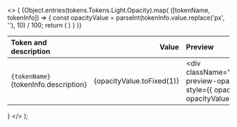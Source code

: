 
  <>
    {
      <table>
        <thead>
          <tr>
            <th align="left">Token and description</th>
            <th align="right">
              <span className="pr-4">Value</span>
            </th>
            <th className="hidden sm:table-cell" align="left">
              Preview
            </th>
          </tr>
        </thead>
        <tbody>
          {Object.entries(tokens.Tokens.Light.Opacity).map(
            ([tokenName, tokenInfo]) => {
              const opacityValue = parseInt(tokenInfo.value.replace('px', ''), 10) / 100;
              return (
              <tr key={tokenName}>
                <td className="w-full">
                  <div className="cell-tokens-name">
                    <code className="font-medium">{tokenName}</code>
                    <div className="cell-description-tokens">
                      {tokenInfo.description}
                    </div>
                  </div>
                </td>
                <td>
                  <div className="cell-value-scale" align="right">
                    {opacityValue.toFixed(1)}
                  </div>
                </td>
                <td className="hidden sm:table-cell">
                  <div
                    className="cell-preview-opacity"
                    style={{ opacity: opacityValue }}
                  ></div>
                </td>
              </tr>
              )
            }
          )}
        </tbody>
      </table>
    }
  </>
);
